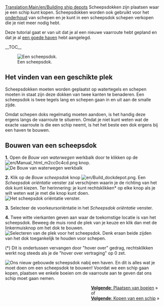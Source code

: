 [[Translation:Main/en/Building ship depots]]{{nl/Tutorial}}
Scheepsdokken zijn plaatsen waar je een schip kunt kopen. Scheepsdokken worden ook gebruikt voor het [[Main/nl/Onderhoud|onderhoud]] van schepen en je kunt in een scheepsdok schepen verkopen die je niet meer nodig hebt.

Deze tutorial gaat er van uit dat je al een nieuwe vaarroute hebt gepland en dat je al [[Main/nl/Bouw haven|een goede haven]] hebt aangelegd.

__TOC__

[[File:en/Shipdepot-construction-1.png|frame|left|Een scheepsdok.]]
==Het vinden van een geschikte plek==
Scheepsdokken moeten worden geplaatst op watertegels en schepen moeten in staat zijn deze dokken van twee kanten te benaderen. Een scheepsdok is twee tegels lang en schepen gaan in en uit aan de smalle zijde.

Omdat schepen doks regelmatig moeten aandoen, is het handig deze ergens langs de vaarroute te situeren. Omdat je niet kunt weten wat de exacte vaarroute is die een schip neemt, is het het beste een dok ergens bij een haven te bouwen.

==Bouwen van een scheepsdok==

'''1.''' Open de ''Bouw van waterwegen'' werkbalk door te klikken op de [[File:en/Manual html m2cc0c4cd.png]] knop.
[[File:en/Bouw van waterwegen toolbar hk.png|frame|none|De ''Bouw van waterwegen'' werkbalk]]

'''2.''' Klik op de ''Bouw scheepsdok'' knop [[File:en/Build dockdepot.png]]. Een ''Scheepsdok oriëntatie'' venster zal verschijnen waarin je de richting van het dok kunt kiezen. Ter herinnering: je kunt rechtsklikken* op elke knop als je wilt weten wat je met die knop kunt doen.
[[File:en/Richting scheepsdepot hk.png|frame|none|Het scheepsdok oriëntatie venster.]]

'''3.''' Selecteer de voorkeursoriëntatie in het ''Scheepsdok oriëntatie'' venster.

'''4.''' Twee witte vierkanten geven aan waar de toekomstige locatie is van het scheepsdok. Beweeg de muis rond de plek van je keuze en klik dan met de linkermuisknop om het dok te bouwen.
[[File:en/Kies plaats depot hk.png|frame|none|Selecteren van de plek voor het scheepsdok. Denk eraan beide zijden van het dok toegankelijk te houden voor schepen.]]


(*) Dit is ondertussen vervangen door "hover over" gedrag, rechtsklikken werkt nog steeds als je de "hover over vertraging" op 0 zet.


[[File:en/Nieuw scheepsdepot hk.png|frame|right|Ons nieuw gebouwde scheepsdok nabij een haven.]]
En dit is alles wat je moet doen om een scheepsdok te bouwen! Voordat we een schip gaan kopen, plaatsen we enkele boeien om de vaarroute aan te geven dat ons schip moet gaan nemen.

<span style="float: right">[[Main/nl/Plaats boeien|'''Volgende''': Plaatsen van boeien]] &raquo;
<br />
of
<br />
[[Main/en/Buying ships|'''Volgende''': Kopen van een schip]] &raquo;</span>